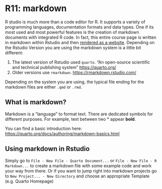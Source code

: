 # R11: markdown

R studio is much more than a code editor for R. It supports a variety of programming languages, documentation formats and data types.
One if its most used and most powerful features is the creation of markdown documents with integrated R code. In fact, this entire course page is written in markdown within Rstudio and then [rendered as a website](https://quarto.org/docs/websites/). Depending on the Rstudio Version you are using the markdown system is a little bit different:

1. The latest version of Rstudio used `quarto`. "An open-source scientific and technical publishing system" [https://quarto.org/](https://quarto.org/)
2. Older versions use `rmarkdown`. [https://rmarkdown.rstudio.com/](https://rmarkdown.rstudio.com/)

Depending on the system you are using, the typical file ending for the markdown files are either `.qmd` or `.rmd`.

## What is markdown?

Markdown is a "language" to format text. There are dedicated symbols for different purposes.
For example, text between two * appear **bold**.

You can find a basic introduction here: [https://quarto.org/docs/authoring/markdown-basics.html](https://quarto.org/docs/authoring/markdown-basics.html)


## Using markdown in Rstudio

Simply go to `File - New File - Quarto Document...` or `File - New File - R Markdown...` to create a markdown file with some example code and work your way from there. Or if you want to jump right into markdown projects go to `New Project... - New Directory` and choose an appropriate Template (e.g. Quarto Homepage)





